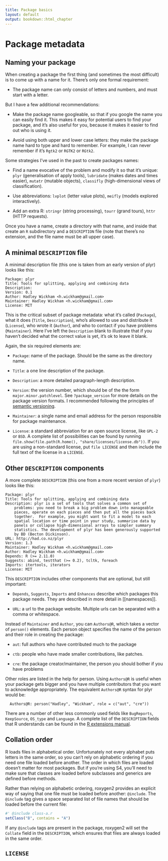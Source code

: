 ```yaml
---
title: Package basics
layout: default
output: bookdown::html_chapter
---
```


# Package metadata {#description}

## Naming your package

When creating a package the first thing (and sometimes the most difficult) is to come up with a name for it.  There's only one formal requirement:

* The package name can only consist of letters and numbers, and must start
  with a letter.

But I have a few additional recommendations:

* Make the package name googleable, so that if you google the name you can
  easily find it. This makes it easy for potential users to find your package,
  and it's also useful for you, because it makes it easier to find out who is
  using it.

* Avoid using both upper and lower case letters: they make the package name
  hard to type and hard to remember. For example, I can never remember if it's
  `Rgtk2` or `RGTK2` or `RGtk2`.

Some strategies I've used in the past to create packages names:

* Find a name evocative of the problem and modify it so that it's unique:
  `plyr` (generalisation of apply tools), `lubridate` (makes dates and times
  easier), `mutatr` (mutable objects), `classifly` (high-dimensional views of
  classification).

* Use abbreviations: `lvplot` (letter value plots), `meifly` (models explored
  interactively).

* Add an extra R: `stringr` (string processing), `tourr` (grand tours), `httr`
  (HTTP requests).

Once you have a name, create a directory with that name, and inside that create an `R` subdirectory and a `DESCRIPTION` file (note that there's no extension, and the file name must be all upper case). 

## A minimal `DESCRIPTION` file

A minimal description file (this one is taken from an early version of plyr) looks like this:

    Package: plyr
    Title: Tools for splitting, applying and combining data
    Description: 
    Version: 0.1
    Author: Hadley Wickham <h.wickham@gmail.com>
    Maintainer: Hadley Wickham <h.wickham@gmail.com>
    License: MIT

This is the critical subset of package metadata: what it's called (`Package`), what it does (`Title`, `Description`), who's allowed to use and distribute it (`License`), who wrote it (`Author`), and who to contact if you have problems (`Maintainer`). Here I've left the `Description` blank to illustrate that if you haven't decided what the correct value is yet, it's ok to leave it blank. 

Again, the six required elements are:

* `Package`: name of the package. Should be the same as the directory name.

* `Title`: a one line description of the package.

* `Description`: a more detailed paragraph-length description.

* `Version`: the version number, which should be of the the form
  `major.minor.patchlevel`. See `?package_version` for more details on the
  package version formats. I recommended following the principles of [semantic
  versioning](http://semver.org/).

* `Maintainer`: a single name and email address for the person responsible for
  package maintenance.

* `License`: a standard abbreviation for an open source license, like `GPL-2`
  or `BSD`. A complete list of possibilities can be found by running
  `file.show(file.path(R.home(), "share/licenses/license.db"))`. If you are
  using a non-standard license, put `file LICENSE` and then include the full
  text of the license in a `LICENSE`.

## Other `DESCRIPTION` components

A more complete `DESCRIPTION` (this one from a more recent version of `plyr`) looks like this:

    Package: plyr
    Title: Tools for splitting, applying and combining data
    Description: plyr is a set of tools that solves a common set of
        problems: you need to break a big problem down into manageable
        pieces, operate on each pieces and then put all the pieces back
        together.  For example, you might want to fit a model to each
        spatial location or time point in your study, summarise data by
        panels or collapse high-dimensional arrays to simpler summary
        statistics. The development of plyr has been generously supported
        by BD (Becton Dickinson).
    URL: http://had.co.nz/plyr
    Version: 1.3
    Maintainer: Hadley Wickham <h.wickham@gmail.com>
    Author: Hadley Wickham <h.wickham@gmail.com>
    Depends: R (>= 2.11.0)
    Suggests: abind, testthat (>= 0.2), tcltk, foreach
    Imports: itertools, iterators
    License: MIT

This `DESCRIPTION` includes other components that are optional, but still
important:

* `Depends`, `Suggests`, `Imports` and `Enhances` describe which packages
  this package needs. They are described in more detail in [[namespaces]].

* `URL`: a url to the package website. Multiple urls can be separated with a
  comma or whitespace.

Instead of `Maintainer` and `Author`, you can `Authors@R`, which takes a vector of `person()` elements.  Each person object specifies the name of the person and their role in creating the package:

* `aut`: full authors who have contributed much to the package

* `ctb`: people who have made smaller contributions, like patches.

* `cre`: the package creator/maintainer, the person you should bother if you
  have problems

Other roles are listed in the help for person. Using `Authors@R` is useful when your package gets bigger and you have multiple contributors that you want to acknowledge appropriately. The equivalent `Authors@R` syntax for plyr would be:

      Authors@R: person("Hadley", "Wickham", role = c("aut", "cre"))

There are a number of other less commonly used fields like `BugReports`, `KeepSource`, `OS_type` and `Language`. A complete list of the `DESCRIPTION` fields that R understands can be found in the [R extensions manual][description].

## Collation order {#collate}

R loads files in alphabetical order. Unfortunately not every alphabet puts letters in the same order, so you can't rely on alphabetic ordering if you need one file loaded before another. The order in which files are loaded doesn't matter for most packages. But if you're using S4, you'll need to make sure that classes are loaded before subclasses and generics are defined before methods.

Rather than relying on alphabetic ordering, roxygen2 provides an explicit way of saying that one file must be loaded before another: `@include`. The `@include` tag gives a space separated list of file names that should be loaded before the current file:

```r
#' @include class-a.r
setClass("B", contains = "A")
```

If any `@include` tags are present in the package, roxygen2 will set the `Collate` field in the `DESCRIPTION`, which ensures that files are always loaded in the same order.

## `LICENSE`

[description]: http://cran.r-project.org/doc/manuals/R-exts.html#The-DESCRIPTION-file
